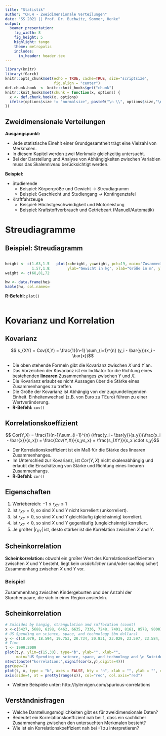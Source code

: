```yaml
---
title: "Statistik"
author: "CH.4 - Zweidimensionale Verteilungen"
date: "SS 2021 || Prof. Dr. Buchwitz, Sommer, Henke"
output:
  beamer_presentation:
    fig_width: 8
    fig_height: 5
    highlight: tango
    theme: metropolis
    includes:
      in_header: header.tex
---
```


```r
library(knitr)
library(fGarch)
knitr::opts_chunk$set(echo = TRUE, cache=TRUE, size="scriptsize", 
                      fig.align = "center")
def.chunk.hook  <- knitr::knit_hooks$get("chunk")
knitr::knit_hooks$set(chunk = function(x, options) {
  x <- def.chunk.hook(x, options)
  ifelse(options$size != "normalsize", paste0("\n \\", options$size,"\n\n", x, "\n\n \\normalsize"), x)
})

```

## Zweidimensionale Verteilungen

**Ausgangspunkt:**

- Jede statistische Einehit einer Grundgesamtheit trägt eine Vielzahl von Merkmalen.
- In diesem Kapitel werden zwei Merkmale gleichzeitig untersucht.
- Bei der Darstellung und Analyse von Abhängigkeiten zwischen Variablen muss das Skalenniveau berücksichtigt werden.


**Beispiel:**

- Studierende
  + Beispiel: Körpergröße und Gewicht $\rightarrow$ Streudiagramm
  + Beispiel: Geschlecht und Studiengang $\rightarrow$ Kontingenztafel
- Kraftfahrzeuge
  + Beispiel: Höchstgeschwindigkeit und Motorleistung
  + Beispiel: Kraftstoffverbrauch und Getriebeart (Manuell/Automatik)

# Streudiagramme

## Beispiel: Streudiagramm

::: {.columns}
::: {.column width=30%}
```r
height <- c(1.63,1.51,1.56,1.95,1.8,1.79,1.78,1.68,1.89,1.61,1.89,1.97,1.61,
            1.57,1.83,1.8,1.72,1.52,1.54)
weight <- c(68,81,72,128,60,64,94,62,109,75,76,126,98,71,66,111,89,76,45)

hw <- data.frame(height, weight)
kable(hw, col.names=c("Größe (m)","Gewicht (kg)"))

```
**R-Befehl:** `plot()`
:::
::: {.column width=70%}
```r
plot(x=height, y=weight, pch=19, main="Zusammenhang zwischen \n Größe und Gewicht",
     ylab="Gewicht in kg", xlab="Größe in m", ylim=c(0, 140), xlim=c(1.2, 2.2))
```
:::
:::



# Kovarianz und Korrelation

## Kovarianz


$$ s_{XY} = Cov(X,Y) = \frac{1}{n-1} \sum_{i=1}^{n} (y_i - \bar{y})(x_i - \bar{x})$$

- Die oben stehende Formeln gibt die Kovarianz zwischen $X$ und $Y$ an.
- Das Vorzeichen der Kovarianz ist ein Indikator für die Richtung eines bestehenden **linearen** Zusammenhanges zwischen $Y$ und $X$.
- Die Kovarianz erlaubt es nicht Aussagen über die Stärke eines Zusammenhanges zu treffen.
- Die Größe der Kovarianz ist Abhängig von der zugrundeliegenden Einheit. Einheitenwechsel (z.B. von Euro zu TEuro) führen zu einer Wertveränderung.
- **R-Befehl:** `cov()`

## Korrelationskoeffizient

$$ Cor(Y,X) = \frac{1}{n-1}\sum_{i=1}^{n} (\frac{y_i - \bar{y}}{s_y})(\frac{x_i - \bar{x}}{s_x}) = \frac{Cov(Y,X)}{s_ys_x} = \frac{s_{XY}}{s_x \cdot s_y}$$

- Der Korrelationskoeffizient ist ein Maß für die Stärke des linearen Zusammenhanges.
- Im Unterschied zur Kovarianz, ist $Cor(Y,X)$ nicht skalenabhängig und erlaubt die Einschätzung von Stärke und Richtung eines linearen Zusammenhangs. 
- **R-Befehl:** `cor()`

\begin{alertblock}{}\Large
$Cor(Y,X) = 0$ bedeutet nicht, dass es zwischen $X$ und $Y$ keinen Zusammenhang gibt.
\end{alertblock}

## Eigenschaften

1. Wertebereich: $-1 \leq r_{XY} \leq 1$
2. Ist $r_{XY} = 0$, so sind $X$ und $Y$ nicht korreliert (unkorreliert).
3. Ist $r_{XY} > 0$, so sind $X$ und $Y$ gleichläufig (gleichsinnig) korreliert.
4. Ist $r_{XY} < 0$, so sind $X$ und $Y$ gegenläufig (ungleichsinnig) korreliert.
5. Je größer $|r_{XY}|$ ist, desto stärker ist die Korrelation zwischen $X$ and $Y$.

## Scheinkorrelation

**Scheinkorrelation:** obwohl ein großer Wert des Korrelationskoeffizienten zwischen $X$ und $Y$ besteht, liegt kein *ursächlicher* (und/oder sachlogischer) Zusammenhang zwischen $X$ und $Y$ vor. 

### Beispiel
Zusammenhang zwischen Kindergeburten und der Anzahl der Storchenpaare, die sich in einer Region ansiedeln.

## Scheinkorrelation

```r
# Suicides by hangig, strangulation and suffocation (count)
x <-c(5427, 5688, 6198, 6462, 6635, 7336, 7248, 7491, 8161, 8578, 9000)
# US Spending on science, space, and technology (bn dollars)
y <- c(18.079, 18.594, 19.753, 20.734, 20.831, 23.029, 23.597, 23.584, 25.525, 27.731, 29.449)
# Time
t <- 1999:2009
plot(t,y, ylim=c(15,30), type="b", ylab="", xlab="", 
     main="US Spending on science, space, and technology and \n Suicides by hangig, strangulation and suffocation")
mtext(paste("korrelation:",signif(cor(x,y),digits=4)))
par(new=T)
plot(t, x, type = "b", axes = FALSE, bty = "n", xlab = "", ylab = "", col="red")
axis(side=4, at = pretty(range(x)), col="red", col.axis="red")
```

\tiny
- Weitere Beispiele unter: http://tylervigen.com/spurious-correlations

## Verständnisfragen

- Welche Darstellungsmöglichkeiten gibt es für zweidimensionale Daten?
- Bedeutet ein Korrelationskoeffizient nah bei 1, dass ein sachlicher Zusammenhang zwischen den untersuchten Merkmalen besteht?
- Wie ist ein Korrelationskoeffizient nah bei -1 zu interpretieren?

